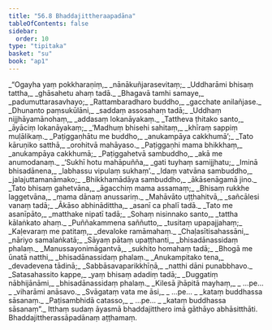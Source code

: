 ```yaml
---
title: "56.8 Bhaddajittheraapadāna"
tableOfContents: false
sidebar:
  order: 10
type: "tipitaka"
basket: "su"
book: "ap1"
---
```



<DynamicBreadcrumb />

<Division number="98" book="ap1">

<Paragraph number="7782" type="verses" book="ap1">
_“Ogayha yaṃ pokkharaṇiṃ,_  
_nānākuñjarasevitaṃ;_  
_Uddharāmi bhisaṃ tattha,_  
_ghāsahetu ahaṃ tadā._  

</Paragraph>

</Division>
<Division number="99" book="ap1">

<Paragraph number="7783" type="verses" book="ap1">
_Bhagavā tamhi samaye,_  
_padumuttarasavhayo;_  
_Rattambaradharo buddho,_  
_gacchate anilañjase._  

</Paragraph>

</Division>
<Division number="100" book="ap1">

<Paragraph number="7784" type="verses" book="ap1">
_Dhunanto paṃsukūlāni,_  
_saddaṃ assosahaṃ tadā;_  
_Uddhaṃ nijjhāyamānohaṃ,_  
_addasaṃ lokanāyakaṃ._  

</Paragraph>

</Division>
<Division number="101" book="ap1">

<Paragraph number="7785" type="verses" book="ap1">
_Tattheva ṭhitako santo,_  
_āyāciṃ lokanāyakaṃ;_  
_‘Madhuṃ bhisehi sahitaṃ,_  
_khīraṃ sappiṃ muḷālikaṃ._  

</Paragraph>

</Division>
<Division number="102" book="ap1">

<Paragraph number="7786" type="verses" book="ap1">
_Paṭiggaṇhātu me buddho,_  
_anukampāya cakkhumā’;_  
_Tato kāruṇiko satthā,_  
_orohitvā mahāyaso._  

</Paragraph>

</Division>
<Division number="103" book="ap1">

<Paragraph number="7787" type="verses" book="ap1">
_Paṭiggaṇhi mama bhikkhaṃ,_  
_anukampāya cakkhumā;_  
_Paṭiggahetvā sambuddho,_  
_akā me anumodanaṃ._  

</Paragraph>

</Division>
<Division number="104" book="ap1">

<Paragraph number="7788" type="verses" book="ap1">
_‘Sukhī hotu mahāpuñña,_  
_gati tuyhaṃ samijjhatu;_  
_Iminā bhisadānena,_  
_labhassu vipulaṃ sukhaṃ’._  

</Paragraph>

</Division>
<Division number="105" book="ap1">

<Paragraph number="7789" type="verses" book="ap1">
_Idaṃ vatvāna sambuddho,_  
_jalajuttamanāmako;_  
_Bhikkhamādāya sambuddho,_  
_ākāsenāgamā jino._  

</Paragraph>

</Division>
<Division number="106" book="ap1">

<Paragraph number="7790" type="verses" book="ap1">
_Tato bhisaṃ gahetvāna,_  
_āgacchiṃ mama assamaṃ;_  
_Bhisaṃ rukkhe laggetvāna,_  
_mama dānaṃ anussariṃ._  

</Paragraph>

</Division>
<Division number="107" book="ap1">

<Paragraph number="7791" type="verses" book="ap1">
_Mahāvāto uṭṭhahitvā,_  
_sañcālesi vanaṃ tadā;_  
_Ākāso abhinādittha,_  
_asanī ca phalī tadā._  

</Paragraph>

</Division>
<Division number="108" book="ap1">

<Paragraph number="7792" type="verses" book="ap1">
_Tato me asanīpāto,_  
_matthake nipatī tadā;_  
_Sohaṃ nisinnako santo,_  
_tattha kālaṅkato ahaṃ._  

</Paragraph>

</Division>
<Division number="109" book="ap1">

<Paragraph number="7793" type="verses" book="ap1">
_Puññakammena saññutto,_  
_tusitaṃ upapajjahaṃ;_  
_Kaḷevaraṃ me patitaṃ,_  
_devaloke ramāmahaṃ._  

</Paragraph>

</Division>
<Division number="110" book="ap1">

<Paragraph number="7794" type="verses" book="ap1">
_Chaḷasītisahassāni,_  
_nāriyo samalaṅkatā;_  
_Sāyaṃ pātaṃ upaṭṭhanti,_  
_bhisadānassidaṃ phalaṃ._  

</Paragraph>

</Division>
<Division number="111" book="ap1">

<Paragraph number="7795" type="verses" book="ap1">
_Manussayonimāgantvā,_  
_sukhito homahaṃ tadā;_  
_Bhogā me ūnatā natthi,_  
_bhisadānassidaṃ phalaṃ._  

</Paragraph>

</Division>
<Division number="112" book="ap1">

<Paragraph number="7796" type="verses" book="ap1">
_Anukampitako tena,_  
_devadevena tādinā;_  
_Sabbāsavaparikkhīṇā,_  
_natthi dāni punabbhavo._  

</Paragraph>

</Division>
<Division number="113" book="ap1">

<Paragraph number="7797" type="verses" book="ap1">
_Satasahassito kappe,_  
_yaṃ bhisaṃ adadiṃ tadā;_  
_Duggatiṃ nābhijānāmi,_  
_bhisadānassidaṃ phalaṃ._  

</Paragraph>

</Division>
<Division number="114" book="ap1">

<Paragraph number="7798" type="verses" book="ap1">
_Kilesā jhāpitā mayhaṃ,_  
_ …pe… _  
_viharāmi anāsavo._  

</Paragraph>

</Division>
<Division number="115" book="ap1">

<Paragraph number="7799" type="verses" book="ap1">
_Svāgataṃ vata me āsi,_  
_ …pe… _  
_kataṃ buddhassa sāsanaṃ._  

</Paragraph>

</Division>
<Division number="116" book="ap1">

<Paragraph number="7800" type="verses" book="ap1">
_Paṭisambhidā catasso,_  
_ …pe… _  
_kataṃ buddhassa sāsanaṃ”._  

</Paragraph>

<Paragraph number="7801" book="ap1">
Itthaṃ sudaṃ āyasmā bhaddajitthero imā gāthāyo abhāsitthāti.

</Paragraph>
</Division>

<Paragraph number="7802" type="center" book="ap1">
Bhaddajittherassāpadānaṃ aṭṭhamaṃ.
</Paragraph>